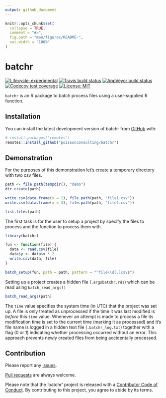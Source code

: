 ```yaml
---
output: github_document
---
```


<!-- README.md is generated from README.Rmd. Please edit that file -->

```r
knitr::opts_chunk$set(
  collapse = TRUE,
  comment = "#>",
  fig.path = "man/figures/README-",
  out.width = "100%"
)
```
# batchr

<!-- badges: start -->
[![Lifecycle: experimental](https://img.shields.io/badge/lifecycle-experimental-orange.svg)](https://www.tidyverse.org/lifecycle/#experimental)
[![Travis build status](https://travis-ci.com/poissonconsulting/batchr.svg?branch=master)](https://travis-ci.com/poissonconsulting/batchr)
[![AppVeyor build status](https://ci.appveyor.com/api/projects/status/github/poissonconsulting/batchr?branch=master&svg=true)](https://ci.appveyor.com/project/poissonconsulting/batchr)
[![Codecov test coverage](https://codecov.io/gh/poissonconsulting/batchr/branch/master/graph/badge.svg)](https://codecov.io/gh/poissonconsulting/batchr?branch=master)
[![License: MIT](https://img.shields.io/badge/License-MIT-green.svg)](https://opensource.org/licenses/MIT)
<!-- badges: end -->

`batchr` is an R package to batch process files using a user-supplied R function.

## Installation

You can install the latest development version of batchr from [GitHub](https://github.com/poissonconsulting/batchr) with:

``` r
# install.packages("remotes")
remotes::install_github("poissonconsulting/batchr")
```

## Demonstration

For the purposes of this demonstration let's create a temporary directory
with two csv files.

```r
path <- file.path(tempdir(), "demo")
dir.create(path)

write.csv(data.frame(x = 1), file.path(path, "file1.csv"))
write.csv(data.frame(x = 3), file.path(path, "file2.csv"))

list.files(path)
```

The first task is for the user to setup a project by specify the files to process and the function to process them with.
```r
library(batchr)

fun <- function(file) {
  data <- read.csv(file)
  data$y <- data$x * 2
  write.csv(data, file)
}

batch_setup(fun, path = path, pattern = "^file\\d[.]csv$")
```

Setting up a project creates a hidden file (`.argsbatchr.rds`) which can be read using `batch_read_args()`
```r
batch_read_args(path)
```
The `time` value specifies the system time (in UTC) that the project was set up.
A file is only treated as unprocessed if the time it was last modified is *before* this `time` value. 
Whenever an attempt is made to process a file its modification time is set to the current time (marking it as processed) and it's file name is logged in a hidden text file (`.batchr_log.txt`) together with a flag (0 or 1) indicating whether processing occurred without an error.
This approach prevents newly created files from being accidentally processed.

## Contribution

Please report any [issues](https://github.com/poissonconsulting/batchr/issues).

[Pull requests](https://github.com/poissonconsulting/batchr/pulls) are always welcome.

Please note that the 'batchr' project is released with a [Contributor Code of Conduct](https://poissonconsulting.github.io/batchr/CODE_OF_CONDUCT.html).
By contributing to this project, you agree to abide by its terms.
